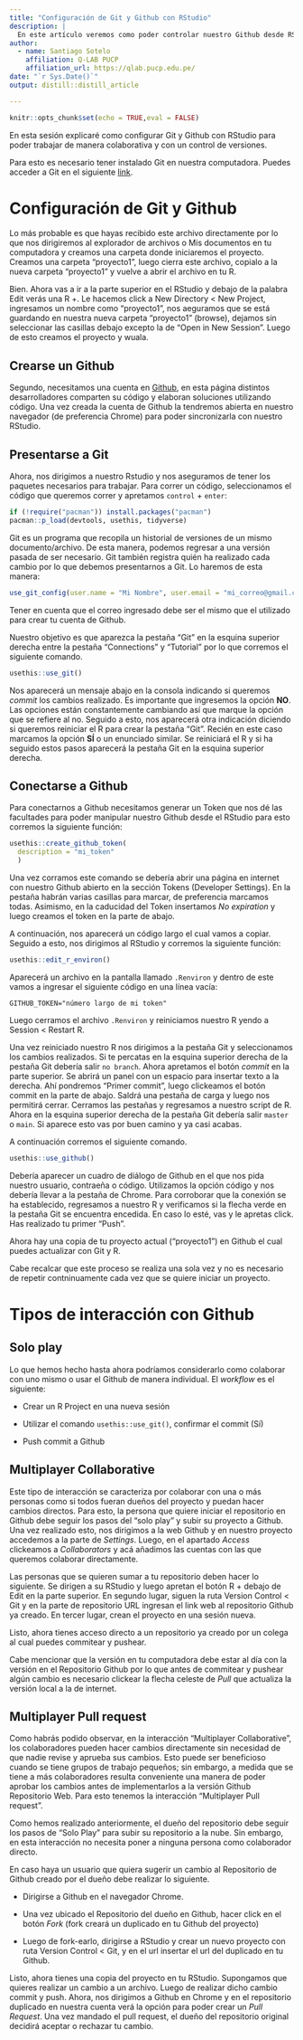 ```yaml
---
title: "Configuración de Git y Github con RStudio"
description: |
  En este artículo veremos como poder controlar nuestro Github desde RStudio.
author:
  - name: Santiago Sotelo 
    affiliation: Q-LAB PUCP
    affiliation_url: https://qlab.pucp.edu.pe/
date: "`r Sys.Date()`"
output: distill::distill_article

---
```


```r
knitr::opts_chunk$set(echo = TRUE,eval = FALSE)
```

En esta sesión explicaré como configurar Git y Github con RStudio para poder trabajar de manera colaborativa y con un control de versiones.

Para esto es necesario tener instalado Git en nuestra computadora. Puedes acceder a Git en el siguiente [link](https://git-scm.com/downloads).

# Configuración de Git y Github

Lo más probable es que hayas recibido este archivo directamente por lo que nos dirigiremos al explorador de archivos o Mis documentos en tu computadora y creamos una carpeta donde iniciaremos el proyecto. Creamos una carpeta "proyecto1", luego cierra este archivo, copialo a la nueva carpeta "proyecto1" y vuelve a abrir el archivo en tu R.

Bien. Ahora vas a ir a la parte superior en el RStudio y debajo de la palabra Edit verás una R +. Le hacemos click a New Directory < New Project, ingresamos un nombre como "proyecto1", nos aeguramos que se está guardando en nuestra nueva carpeta "proyecto1" (browse), dejamos sin seleccionar las casillas debajo excepto la de "Open in New Session". Luego de esto creamos el proyecto y wuala.

## Crearse un Github

Segundo, necesitamos una cuenta en [Github](https://github.com/), en esta página distintos desarrolladores comparten su código y elaboran soluciones utilizando código. Una vez creada la cuenta de Github la tendremos abierta en nuestro navegador (de preferencia Chrome) para poder sincronizarla con nuestro RStudio.

## Presentarse a Git

Ahora, nos dirigimos a nuestro Rstudio y nos aseguramos de tener los paquetes necesarios para trabajar. Para correr un código, seleccionamos el código que queremos correr y apretamos `control` + `enter`:

```r
if (!require("pacman")) install.packages("pacman")
pacman::p_load(devtools, usethis, tidyverse)

```

Git es un programa que recopila un historial de versiones de un mismo documento/archivo. De esta manera, podemos regresar a una versión pasada de ser necesario. Git también registra quién ha realizado cada cambio por lo que debemos presentarnos a Git. Lo haremos de esta manera:

```r
use_git_config(user.name = "Mi Nombre", user.email = "mi_correo@gmail.com")

```

Tener en cuenta que el correo ingresado debe ser el mismo que el utilizado para crear tu cuenta de Github.

Nuestro objetivo es que aparezca la pestaña "Git" en la esquina superior derecha entre la pestaña "Connections" y "Tutorial" por lo que corremos el siguiente comando.

```r
usethis::use_git()
```

Nos aparecerá un mensaje abajo en la consola indicando si queremos *commit* los cambios realizado. Es importante que ingresemos la opción **NO**. Las opciones están constantemente cambiando así que marque la opción que se refiere al no. Seguido a esto, nos aparecerá otra indicación diciendo si queremos reiniciar el R para crear la pestaña "Git". Recién en este caso marcamos la opción **SÍ** o un enunciado similar. Se reiniciará el R y si ha seguido estos pasos aparecerá la pestaña Git en la esquina superior derecha.

## Conectarse a Github

Para conectarnos a Github necesitamos generar un Token que nos dé las facultades para poder manipular nuestro Github desde el RStudio para esto corremos la siguiente función:

```r
usethis::create_github_token(
  description = "mi_token"
  )

```

Una vez corramos este comando se debería abrir una página en internet con nuestro Github abierto en la sección Tokens (Developer Settings). En la pestaña habrán varias casillas para marcar, de preferencia marcamos todas. Asimismo, en la caducidad del Token insertamos _No expiration_ y luego creamos el token en la parte de abajo.

A continuación, nos aparecerá un código largo el cual vamos a copiar. Seguido a esto, nos dirigimos al RStudio y corremos la siguiente función:

```r
usethis::edit_r_environ()

```

Aparecerá un archivo en la pantalla llamado `.Renviron` y dentro de este vamos a ingresar el siguiente código en una línea vacía:

`GITHUB_TOKEN="número largo de mi token"`

Luego cerramos el archivo `.Renviron` y reiniciamos nuestro R yendo a Session < Restart R.

Una vez reiniciado nuestro R nos dirigimos a la pestaña Git y seleccionamos los cambios realizados. Si te percatas en la esquina superior derecha de la pestaña Git debería salir `no branch`. Ahora apretamos el botón _commit_ en la parte superior. Se abrirá un panel con un espacio para insertar texto a la derecha. Ahí pondremos "Primer commit", luego clickeamos el botón commit en la parte de abajo. Saldrá una pestaña de carga y luego nos permitirá cerrar. Cerramos las pestañas y regresamos a nuestro script de R. Ahora en la esquina superior derecha de la pestaña Git debería salir `master` o `main`. Si aparece esto vas por buen camino y ya casi acabas.

A continuación corremos el siguiente comando.

```r
usethis::use_github()

```

Debería aparecer un cuadro de diálogo de Github en el que nos pida nuestro usuario, contraeña o código. Utilizamos la opción código y nos debería llevar a la pestaña de Chrome. Para corroborar que la conexión se ha establecido, regresamos a nuestro R y verificamos si la flecha verde en la pestaña Git se encuentra encedida. En caso lo esté, vas y le apretas click. Has realizado tu primer "Push". 

Ahora hay una copia de tu proyecto actual ("proyecto1") en Github el cual puedes actualizar con Git y R.

Cabe recalcar que este proceso se realiza una sola vez y no es necesario de repetir contninuamente cada vez que se quiere iniciar un proyecto.

# Tipos de interacción con Github

## Solo play

Lo que hemos hecho hasta ahora podríamos considerarlo como colaborar con uno mismo o usar el Github de manera individual. El *workflow* es el siguiente:

- Crear un R Project en una nueva sesión

- Utilizar el comando `usethis::use_git()`, confirmar el commit (Sí)

- Push commit a Github

## Multiplayer Collaborative

Este tipo de interacción se caracteriza por colaborar con una o más personas como si todos fueran dueños del proyecto y puedan hacer cambios directos. Para esto, la persona que quiere iniciar el repositorio en Github debe seguir los pasos del "solo play" y subir su proyecto a Github. Una vez realizado esto, nos dirigimos a la web Github y en nuestro proyecto accedemos a la parte de _Settings_. Luego, en el apartado _Access_ clickeamos a _Collaborators_ y acá añadimos las cuentas con las que queremos colaborar directamente.

Las personas que se quieren sumar a tu repositorio deben hacer lo siguiente. Se dirigen a su RStudio y luego apretan el botón R + debajo de Edit en la parte superior. En segundo lugar, siguen la ruta Version Control < Git y en la parte de repositorio URL ingresan el link web al repositorio Github ya creado. En tercer lugar, crean el proyecto en una sesión nueva.

Listo, ahora tienes acceso directo a un repositorio ya creado por un colega al cual puedes commitear y pushear.

Cabe mencionar que la versión en tu computadora debe estar al día con la versión en el Repositorio Github por lo que antes de commitear y pushear algún cambio es necesario clickear la flecha celeste de _Pull_ que actualiza la versión local a la de internet.

## Multiplayer Pull request

Como habrás podido observar, en la interacción "Multiplayer Collaborative", los colaboradores pueden hacer cambios directamente sin necesidad de que nadie revise y aprueba sus cambios. Esto puede ser beneficioso cuando se tiene grupos de trabajo pequeños; sin embargo, a medida que se tiene a más colaboradores resulta conveniente una manera de poder aprobar los cambios antes de implementarlos a la versión Github Repositorio Web. Para esto tenemos la interacción "Multiplayer Pull request".

Como hemos realizado anteriormente, el dueño del repositorio debe seguir los pasos de "Solo Play" para subir su repositorio a la nube. Sin embargo, en esta interacción no necesita poner a ninguna persona como colaborador directo.

En caso haya un usuario que quiera sugerir un cambio al Repositorio de Github creado por el dueño debe realizar lo siguiente.

- Dirigirse a Github en el navegador Chrome.

- Una vez ubicado el Repositorio del dueño en Github, hacer click en el botón _Fork_ (fork creará un duplicado en tu Github del proyecto)

- Luego de fork-earlo, dirigirse a RStudio y crear un nuevo proyecto con ruta Version Control < Git, y en el url insertar el url del duplicado en tu Github.

Listo, ahora tienes una copia del proyecto en tu RStudio. Supongamos que quieres realizar un cambio a un archivo. Luego de realizar dicho cambio commit y push. Ahora, nos dirigimos a Github en Chrome y en el repositorio duplicado en nuestra cuenta verá la opción para poder crear un _Pull Request_. Una vez mandado el pull request, el dueño del repositorio original decidirá aceptar o rechazar tu cambio.




